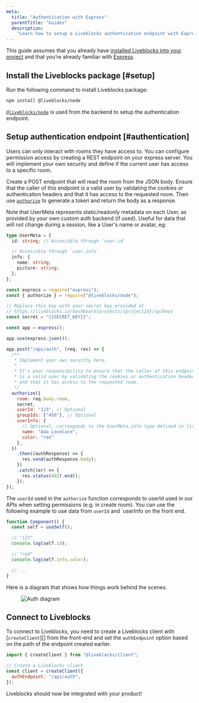 ```yaml
---
meta:
  title: "Authentication with Express"
  parentTitle: "Guides"
  description:
    "Learn how to setup a Liveblocks authentication endpoint with Express"
---
```


This guide assumes that you already have
[installed Liveblocks into your project](/docs/get-started/javascript) and that
you’re already familiar with [Express](https://expressjs.com/).

## Install the Liveblocks package [#setup]

Run the following command to install Liveblocks package:

```bash
npm install @liveblocks/node
```

[`@liveblocks/node`][] is used from the backend to setup the authentication
endpoint.

## Setup authentication endpoint [#authentication]

Users can only interact with rooms they have access to. You can configure
permission access by creating a REST endpoint on your express server. You will
implement your own security and define if the current user has access to a
specific room.

Create a POST endpoint that will read the room from the JSON body. Ensure that
the caller of this endpoint is a valid user by validating the cookies or
authentication headers and that it has access to the requested room. Then use
[`authorize`][] to generate a token and return the body as a response.

Note that UserMeta represents static/readonly metadata on each User, as provided by
your own custom auth backend (if used). Useful for data that will not change
during a session, like a User's name or avatar, eg: 
```ts
type UserMeta = {
  id: string; // Accessible through `user.id`

  // Accessible through `user.info`
  info: {
    name: string;
    picture: string;
  };
};
```



```js
const express = require("express");
const { authorize } = require("@liveblocks/node");

// Replace this key with your secret key provided at
// https://liveblocks.io/dashboard/projects/{projectId}/apikeys
const secret = "{{SECRET_KEY}}";

const app = express();

app.use(express.json());

app.post("/api/auth", (req, res) => {
  /**
   * Implement your own security here.
   *
   * It's your responsibility to ensure that the caller of this endpoint
   * is a valid user by validating the cookies or authentication headers
   * and that it has access to the requested room.
   */
  authorize({
    room: req.body.room,
    secret,
    userId: "123", // Optional
    groupIds: ["456"], // Optional
    userInfo: {
      // Optional, corresponds to the UserMeta.info type defined in liveblocks.config.ts
      name: "Ada Lovelace",
      color: "red"
    },
  })
    .then((authResponse) => {
      res.send(authResponse.body);
    })
    .catch((er) => {
      res.status(403).end();
    });
});

```
The `userId` used in the `authorize` function corresponds to userId used in our APIs when setting permissions (e.g. in create room).
You can use the following example to use data from `userId` and `userInfo on the front end.
```ts
function Component() {
  const self = useSelf();

  // "123"
  console.log(self.id);

  // "red"
  console.log(self.info.color);

  // ...
}
```

Here is a diagram that shows how things work behind the scenes.

<Figure highlight={false}>
  <Image
    src="/images/docs/auth-diagram.svg"
    alt="Auth diagram"
    layout="responsive"
    width={730}
    height={504}
    quality={90}
  />
</Figure>

## Connect to Liveblocks

To connect to Liveblocks, you need to create a Liveblocks client with
[`createClient`][] from the front-end and set the `authEndpoint` option based on
the path of the endpoint created earlier.

```js
import { createClient } from "@liveblocks/client";

// Create a Liveblocks client
const client = createClient({
  authEndpoint: "/api/auth",
});
```

Liveblocks should now be integrated with your product!

[`@liveblocks/node`]: /docs/api-reference/liveblocks-node
[`authorize`]: /docs/api-reference/liveblocks-node#authorize
